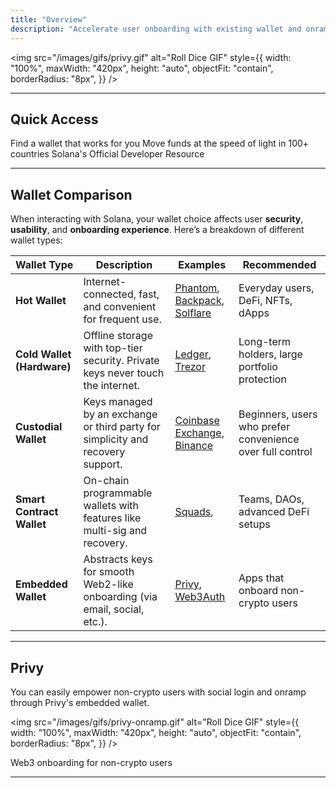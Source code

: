 ```yaml
---
title: "Overview"
description: "Accelerate user onboarding with existing wallet and onramp solutions"
---
```


<img
  src="/images/gifs/privy.gif"
  alt="Roll Dice GIF"
  style={{
    width: "100%",
    maxWidth: "420px",
    height: "auto",
    objectFit: "contain",
    borderRadius: "8px",
  }}
/>

---

## Quick Access

<CardGroup cols={2}>
  <Card
    title="Solana Wallets"
    icon="wallet"
    href="https://solana.com/solana-wallets"
    iconType="duotone"
  >
    Find a wallet that works for you
  </Card>
    <Card
    title="Solana Onramp"
    icon="arrow-down-arrow-up"
    href="https://solana.com/solanaramp"
    iconType="duotone"
  >
    Move funds at the speed of light in 100+ countries
  </Card>
    <Card
    title="Solana Cookbook"
    icon="books"
    href="https://solana.com/developers/cookbook"
    iconType="duotone"
  >
    Solana's Official Developer Resource
  </Card>

</CardGroup>

---

## Wallet Comparison

When interacting with Solana, your wallet choice affects user **security**, **usability**, and **onboarding experience**. Here’s a breakdown of different wallet types:

| **Wallet Type**            | **Description**                                                                 | **Examples**                                                                                       | **Recommended**                                           |
| -------------------------- | ------------------------------------------------------------------------------- | -------------------------------------------------------------------------------------------------- | --------------------------------------------------------- |
| **Hot Wallet**             | Internet-connected, fast, and convenient for frequent use.                      | [Phantom](https://phantom.app), [Backpack](https://backpack.app), [Solflare](https://solflare.com) | Everyday users, DeFi, NFTs, dApps                         |
| **Cold Wallet (Hardware)** | Offline storage with top-tier security. Private keys never touch the internet.  | [Ledger](https://www.ledger.com), [Trezor](https://trezor.io/)                                     | Long-term holders, large portfolio protection             |
| **Custodial Wallet**       | Keys managed by an exchange or third party for simplicity and recovery support. | [Coinbase Exchange](https://www.coinbase.com), [Binance](https://www.binance.com)                  | Beginners, users who prefer convenience over full control |
| **Smart Contract Wallet**  | On-chain programmable wallets with features like multi-sig and recovery.        | [Squads](https://squads.so),                                                                       | Teams, DAOs, advanced DeFi setups                         |
| **Embedded Wallet**        | Abstracts keys for smooth Web2-like onboarding (via email, social, etc.).       | [Privy](https://www.privy.io), [Web3Auth](https://web3auth.io)                                     | Apps that onboard non-crypto users                        |

---

## Privy

You can easily empower non-crypto users with social login and onramp through Privy's embedded wallet.

<img
  src="/images/gifs/privy-onramp.gif"
  alt="Roll Dice GIF"
  style={{
    width: "100%",
    maxWidth: "420px",
    height: "auto",
    objectFit: "contain",
    borderRadius: "8px",
  }}
/>

<CardGroup cols={2}>
  <Card
    title="Integrate with Privy"
    icon="wallet"
    href="https://docs.privy.io/welcome"
    iconType="duotone"
  >
    Web3 onboarding for non-crypto users
  </Card>
</CardGroup>

---
